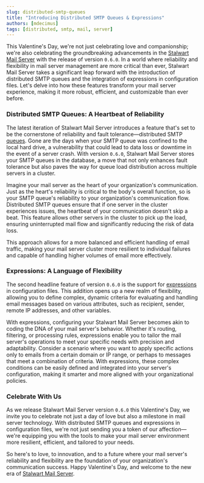 ```yaml
---
slug: distributed-smtp-queues
title: "Introducing Distributed SMTP Queues & Expressions"
authors: [mdecimus]
tags: [distributed, smtp, mail, server]
---
```


This Valentine's Day, we're not just celebrating love and companionship; we're also celebrating the groundbreaking advancements in the [Stalwart Mail Server](https://github.com/stalwartlabs/mail-server) with the release of version `0.6.0`. In a world where reliability and flexibility in mail server management are more critical than ever, Stalwart Mail Server takes a significant leap forward with the introduction of distributed SMTP queues and the integration of expressions in configuration files. Let's delve into how these features transform your mail server experience, making it more robust, efficient, and customizable than ever before.

### Distributed SMTP Queues: A Heartbeat of Reliability

The latest iteration of Stalwart Mail Server introduces a feature that's set to be the cornerstone of reliability and fault tolerance—distributed SMTP [queues](/docs/smtp/queue/overview). Gone are the days when your SMTP queue was confined to the local hard drive, a vulnerability that could lead to data loss or downtime in the event of a server crash. With version `0.6.0`, Stalwart Mail Server stores your SMTP queues in the database, a move that not only enhances fault tolerance but also paves the way for queue load distribution across multiple servers in a cluster.

Imagine your mail server as the heart of your organization's communication. Just as the heart's reliability is critical to the body's overall function, so is your SMTP queue's reliability to your organization's communication flow. Distributed SMTP queues ensure that if one server in the cluster experiences issues, the heartbeat of your communication doesn't skip a beat. This feature allows other servers in the cluster to pick up the load, ensuring uninterrupted mail flow and significantly reducing the risk of data loss.

This approach allows for a more balanced and efficient handling of email traffic, making your mail server cluster more resilient to individual failures and capable of handling higher volumes of email more effectively.

### Expressions: A Language of Flexibility

The second headline feature of version `0.6.0` is the support for [expressions](/docs/configuration/expressions/overview) in configuration files. This addition opens up a new realm of flexibility, allowing you to define complex, dynamic criteria for evaluating and handling email messages based on various attributes, such as recipient, sender, remote IP addresses, and other variables.

With expressions, configuring your Stalwart Mail Server becomes akin to coding the DNA of your mail server's behavior. Whether it's routing, filtering, or processing rules, expressions enable you to tailor the mail server's operations to meet your specific needs with precision and adaptability. Consider a scenario where you want to apply specific actions only to emails from a certain domain or IP range, or perhaps to messages that meet a combination of criteria. With expressions, these complex conditions can be easily defined and integrated into your server's configuration, making it smarter and more aligned with your organizational policies.

### Celebrate With Us

As we release Stalwart Mail Server version `0.6.0` this Valentine's Day, we invite you to celebrate not just a day of love but also a milestone in mail server technology. With distributed SMTP queues and expressions in configuration files, we're not just sending you a token of our affection—we're equipping you with the tools to make your mail server environment more resilient, efficient, and tailored to your needs.

So here's to love, to innovation, and to a future where your mail server's reliability and flexibility are the foundation of your organization's communication success. Happy Valentine's Day, and welcome to the new era of [Stalwart Mail Server](https://github.com/stalwartlabs/mail-server).

